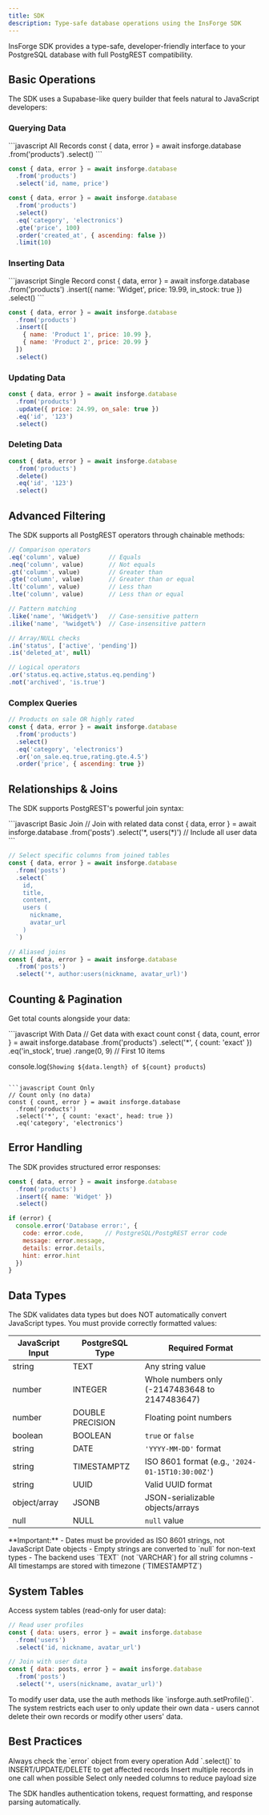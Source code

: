 ```yaml
---
title: SDK
description: Type-safe database operations using the InsForge SDK
---
```



InsForge SDK provides a type-safe, developer-friendly interface to your PostgreSQL database with full PostgREST compatibility.

<Installation />

## Basic Operations

The SDK uses a Supabase-like query builder that feels natural to JavaScript developers:

### Querying Data

<CodeGroup>
```javascript All Records
const { data, error } = await insforge.database
  .from('products')
  .select()
```

```javascript Specific Columns
const { data, error } = await insforge.database
  .from('products')
  .select('id, name, price')
```

```javascript With Filters
const { data, error } = await insforge.database
  .from('products')
  .select()
  .eq('category', 'electronics')
  .gte('price', 100)
  .order('created_at', { ascending: false })
  .limit(10)
```
</CodeGroup>

### Inserting Data

<CodeGroup>
```javascript Single Record
const { data, error } = await insforge.database
  .from('products')
  .insert({ 
    name: 'Widget', 
    price: 19.99, 
    in_stock: true 
  })
  .select()
```

```javascript Multiple Records
const { data, error } = await insforge.database
  .from('products')
  .insert([
    { name: 'Product 1', price: 10.99 },
    { name: 'Product 2', price: 20.99 }
  ])
  .select()
```
</CodeGroup>

### Updating Data

```javascript
const { data, error } = await insforge.database
  .from('products')
  .update({ price: 24.99, on_sale: true })
  .eq('id', '123')
  .select()
```

### Deleting Data

```javascript
const { data, error } = await insforge.database
  .from('products')
  .delete()
  .eq('id', '123')
  .select()
```

## Advanced Filtering

The SDK supports all PostgREST operators through chainable methods:

```javascript
// Comparison operators
.eq('column', value)        // Equals
.neq('column', value)       // Not equals
.gt('column', value)        // Greater than
.gte('column', value)       // Greater than or equal
.lt('column', value)        // Less than
.lte('column', value)       // Less than or equal

// Pattern matching
.like('name', '%Widget%')   // Case-sensitive pattern
.ilike('name', '%widget%')  // Case-insensitive pattern

// Array/NULL checks
.in('status', ['active', 'pending'])
.is('deleted_at', null)

// Logical operators
.or('status.eq.active,status.eq.pending')
.not('archived', 'is.true')
```

### Complex Queries

```javascript
// Products on sale OR highly rated
const { data, error } = await insforge.database
  .from('products')
  .select()
  .eq('category', 'electronics')
  .or('on_sale.eq.true,rating.gte.4.5')
  .order('price', { ascending: true })
```

## Relationships & Joins

The SDK supports PostgREST's powerful join syntax:

<CodeGroup>
```javascript Basic Join
// Join with related data
const { data, error } = await insforge.database
  .from('posts')
  .select('*, users(*)')  // Include all user data
```

```javascript Specific Columns
// Select specific columns from joined tables
const { data, error } = await insforge.database
  .from('posts')
  .select(`
    id,
    title,
    content,
    users (
      nickname,
      avatar_url
    )
  `)
```

```javascript Aliased Joins
// Aliased joins
const { data, error } = await insforge.database
  .from('posts')
  .select('*, author:users(nickname, avatar_url)')
```
</CodeGroup>

## Counting & Pagination

Get total counts alongside your data:

<CodeGroup>
```javascript With Data
// Get data with exact count
const { data, count, error } = await insforge.database
  .from('products')
  .select('*', { count: 'exact' })
  .eq('in_stock', true)
  .range(0, 9)  // First 10 items

console.log(`Showing ${data.length} of ${count} products`)
```

```javascript Count Only
// Count only (no data)
const { count, error } = await insforge.database
  .from('products')
  .select('*', { count: 'exact', head: true })
  .eq('category', 'electronics')
```
</CodeGroup>

## Error Handling

The SDK provides structured error responses:

```javascript
const { data, error } = await insforge.database
  .from('products')
  .insert({ name: 'Widget' })
  .select()

if (error) {
  console.error('Database error:', {
    code: error.code,      // PostgreSQL/PostgREST error code
    message: error.message,
    details: error.details,
    hint: error.hint
  })
}
```

## Data Types

The SDK validates data types but does NOT automatically convert JavaScript types. You must provide correctly formatted values:

| JavaScript Input | PostgreSQL Type | Required Format |
|-----------------|-----------------|-----------------|
| string | TEXT | Any string value |
| number | INTEGER | Whole numbers only (-2147483648 to 2147483647) |
| number | DOUBLE PRECISION | Floating point numbers |
| boolean | BOOLEAN | `true` or `false` |
| string | DATE | `'YYYY-MM-DD'` format |
| string | TIMESTAMPTZ | ISO 8601 format (e.g., `'2024-01-15T10:30:00Z'`) |
| string | UUID | Valid UUID format |
| object/array | JSONB | JSON-serializable objects/arrays |
| null | NULL | `null` value |

<Note>
**Important:** 
- Dates must be provided as ISO 8601 strings, not JavaScript Date objects
- Empty strings are converted to `null` for non-text types
- The backend uses `TEXT` (not `VARCHAR`) for all string columns
- All timestamps are stored with timezone (`TIMESTAMPTZ`)
</Note>

## System Tables

Access system tables (read-only for user data):

```javascript
// Read user profiles
const { data: users, error } = await insforge.database
  .from('users')
  .select('id, nickname, avatar_url')

// Join with user data
const { data: posts, error } = await insforge.database
  .from('posts')
  .select('*, users(nickname, avatar_url)')
```

<Note>
To modify user data, use the auth methods like `insforge.auth.setProfile()`. The system restricts each user to only update their own data - users cannot delete their own records or modify other users' data.
</Note>

## Best Practices

<CardGroup cols={2}>
  <Card title="Handle Errors" icon="shield-exclamation">
    Always check the `error` object from every operation
  </Card>
  
  <Card title="Use Select" icon="database">
    Add `.select()` to INSERT/UPDATE/DELETE to get affected records
  </Card>
  
  <Card title="Batch Operations" icon="layer-group">
    Insert multiple records in one call when possible
  </Card>
  
  <Card title="Optimize Queries" icon="gauge-high">
    Select only needed columns to reduce payload size
  </Card>
</CardGroup>


The SDK handles authentication tokens, request formatting, and response parsing automatically.
